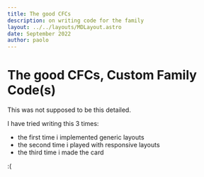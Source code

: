 ```yaml
---
title: The good CFCs
description: on writing code for the family
layout: ../../layouts/MDLayout.astro
date: September 2022
author: paolo
---
```



# The good CFCs, Custom Family Code(s)

<Aside type="highlight" title="heads up">
  This was not supposed to be this detailed.
</Aside>

I have tried writing this 3 times:

- the first time i implemented generic layouts
- the second time i played with responsive layouts
- the third time i made the card

:(
